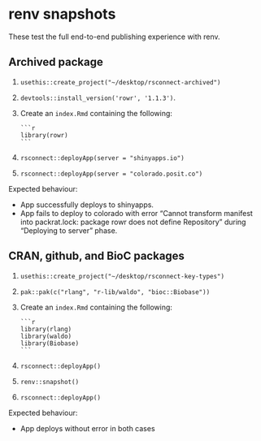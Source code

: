 # renv snapshots

These test the full end-to-end publishing experience with renv.

## Archived package

1.  `usethis::create_project("~/desktop/rsconnect-archived")`

2.  `devtools::install_version('rowr', '1.1.3')`.

3.  Create an `index.Rmd` containing the following:

    ````         
    ```r
    library(rowr)
    ```
    ````

4.  `rsconnect::deployApp(server = "shinyapps.io")`

5.  `rsconnect::deployApp(server = "colorado.posit.co")`

Expected behaviour:

-   App successfully deploys to shinyapps.
-   App fails to deploy to colorado with error "Cannot transform manifest into packrat.lock: package rowr does not define Repository" during "Deploying to server" phase.

## CRAN, github, and BioC packages

1.  `usethis::create_project("~/desktop/rsconnect-key-types")`

2.  `pak::pak(c("rlang", "r-lib/waldo", "bioc::Biobase"))`

3.  Create an `index.Rmd` containing the following:

    ````         
    ```r
    library(rlang)
    library(waldo)
    library(Biobase)
    ```
    ````

4.  `rsconnect::deployApp()`

5.  `renv::snapshot()`

6.  `rsconnect::deployApp()`

Expected behaviour:

-   App deploys without error in both cases
